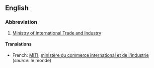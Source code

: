 {{see|miti}}
==English==

===Abbreviation===
{{wikipedia}}
{{infl|en|abbreviation}}

# [[Ministry of International Trade and Industry]]

====Translations====

* French: [[MITI]], [[ministère du commerce international et de l'industrie]] (''source'': le monde)